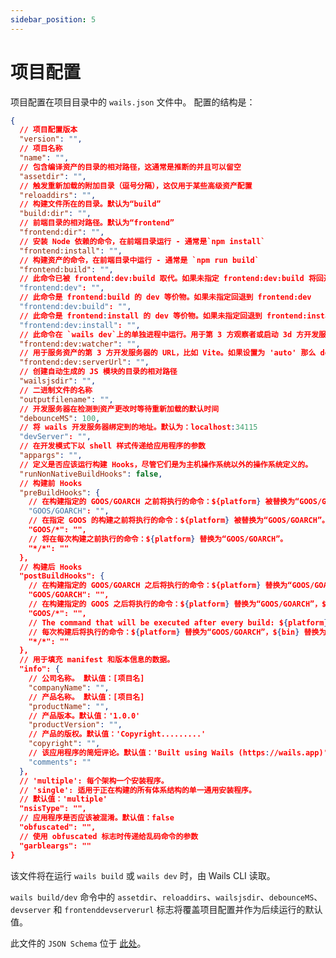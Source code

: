 ```yaml
---
sidebar_position: 5
---
```


# 项目配置

项目配置在项目目录中的 `wails.json` 文件中。 配置的结构是：

```json
{
  // 项目配置版本
  "version": "",
  // 项目名称
  "name": "",
  // 包含编译资产的目录的相对路径，这通常是推断的并且可以留空
  "assetdir": "",
  // 触发重新加载的附加目录（逗号分隔），这仅用于某些高级资产配置
  "reloaddirs": "",
  // 构建文件所在的目录。默认为“build”
  "build:dir": "",
  // 前端目录的相对路径。默认为“frontend”
  "frontend:dir": "",
  // 安装 Node 依赖的命令，在前端目录运行 - 通常是`npm install`
  "frontend:install": "",
  // 构建资产的命令，在前端目录中运行 - 通常是 `npm run build`
  "frontend:build": "",
  // 此命令已被 frontend:dev:build 取代。如果未指定 frontend:dev:build 将回退到此命令。如果此命令也未指定，将回退到 frontend:build
  "frontend:dev": "",
  // 此命令是 frontend:build 的 dev 等价物。如果未指定回退到 frontend:dev
  "frontend:dev:build": "",
  // 此命令是 frontend:install 的 dev 等价物。如果未指定回退到 frontend:install
  "frontend:dev:install": "",
  // 此命令在 `wails dev`上的单独进程中运行。用于第 3 方观察者或启动 3d 方开发服务器
  "frontend:dev:watcher": "",
  // 用于服务资产的第 3 方开发服务器的 URL，比如 Vite。如果设置为 'auto' 那么 devServerUrl 将从 Vite 输出中推断出来
  "frontend:dev:serverUrl": "",
  // 创建自动生成的 JS 模块的目录的相对路径
  "wailsjsdir": "",
  // 二进制文件的名称
  "outputfilename": "",
  // 开发服务器在检测到资产更改时等待重新加载的默认时间
  "debounceMS": 100,
  // 将 wails 开发服务器绑定到的地址。默认为：localhost:34115
  "devServer": "",
  // 在开发模式下以 shell 样式传递给应用程序的参数
  "appargs": "",
  // 定义是否应该运行构建 Hooks，尽管它们是为主机操作系统以外的操作系统定义的。
  "runNonNativeBuildHooks": false,
  // 构建前 Hooks
  "preBuildHooks": {
    // 在构建指定的 GOOS/GOARCH 之前将执行的命令：${platform} 被替换为“GOOS/GOARCH”。 “GOOS/GOARCH” hook 在“GOOS/*”和“*/*” hook 之前执行。
    "GOOS/GOARCH": "",
    // 在指定 GOOS 的构建之前将执行的命令：${platform} 被替换为“GOOS/GOARCH”。 “GOOS/*” hook 在“*/*” hook 之前执行。
    "GOOS/*": "",
    // 将在每次构建之前执行的命令：${platform} 替换为“GOOS/GOARCH”。
    "*/*": ""
  },
  // 构建后 Hooks
  "postBuildHooks": {
    // 在构建指定的 GOOS/GOARCH 之后将执行的命令：${platform} 替换为“GOOS/GOARCH”，${bin} 替换为已编译二进制文件的路径。 “GOOS/GOARCH” hook 在“GOOS/*”和“*/*” hook 之前执行。
    "GOOS/GOARCH": "",
    // 在构建指定的 GOOS 之后将执行的命令：${platform} 替换为“GOOS/GOARCH”，${bin} 替换为已编译二进制文件的路径。 “GOOS/*” hook 在“*/*” hook 之前执行。
    "GOOS/*": "",
    // The command that will be executed after every build: ${platform} is replaced with the "GOOS/GOARCH" and ${bin} with the path to the compiled binary.
    // 每次构建后将执行的命令：${platform} 替换为“GOOS/GOARCH”，${bin} 替换为已编译二进制文件的路径。
    "*/*": ""
  },
  // 用于填充 manifest 和版本信息的数据。
  "info": {
    // 公司名称。 默认值：[项目名]
    "companyName": "",
    // 产品名称。 默认值：[项目名]
    "productName": "",
    // 产品版本。默认值：'1.0.0'
    "productVersion": "",
    // 产品的版权。默认值：'Copyright.........'
    "copyright": "",
    // 该应用程序的简短评论。默认值：'Built using Wails (https://wails.app)'
    "comments": ""
  },
  // 'multiple': 每个架构一个安装程序。
  // 'single': 适用于正在构建的所有体系结构的单一通用安装程序。
  // 默认值：'multiple'
  "nsisType": "",
  // 应用程序是否应该被混淆。默认值：false
  "obfuscated": "",
  // 使用 obfuscated 标志时传递给乱码命令的参数
  "garbleargs": ""
}
```

该文件将在运行 `wails build` 或 `wails dev` 时，由 Wails CLI 读取。

`wails build/dev` 命令中的 `assetdir`、`reloaddirs`、`wailsjsdir`、`debounceMS`、`devserver` 和 `frontenddevserverurl` 标志将覆盖项目配置并作为后续运行的默认值。

此文件的 `JSON Schema` 位于 [此处](https://wails.io/schemas/config.v2.json)。
